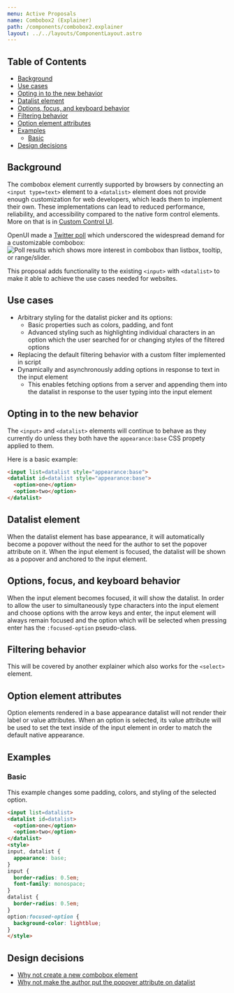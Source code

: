 ```yaml
---
menu: Active Proposals
name: Combobox2 (Explainer)
path: /components/combobox2.explainer
layout: ../../layouts/ComponentLayout.astro
---
```



## Table of Contents

<!-- START doctoc generated TOC please keep comment here to allow auto update -->
<!-- DON'T EDIT THIS SECTION, INSTEAD RE-RUN doctoc TO UPDATE -->

- [Background](#background)
- [Use cases](#use-cases)
- [Opting in to the new behavior](#opting-in-to-the-new-behavior)
- [Datalist element](#datalist-element)
- [Options, focus, and keyboard behavior](#options-focus-and-keyboard-behavior)
- [Filtering behavior](#filtering-behavior)
- [Option element attributes](#option-element-attributes)
- [Examples](#examples)
  - [Basic](#basic)
- [Design decisions](#design-decisions)

<!-- END doctoc generated TOC please keep comment here to allow auto update -->

## Background

The combobox element currently supported by browsers by connecting an `<input type=text>` element to a `<datalist>` element does not provide enough customization for web developers, which leads them to implement their own. These implementations can lead to reduced performance, reliability, and accessibility compared to the native form control elements. More on that is in [Custom Control UI](https://github.com/MicrosoftEdge/MSEdgeExplainers/blob/main/ControlUICustomization/explainer.md#introduction).

OpenUI made a [Twitter poll](https://twitter.com/openuicg/status/1717345237889351911) which underscored the widespread demand for a customizable combobox:
<Image
  src="/images/combobox/combobox-twitterpoll.png"
  alt="Poll results which shows more interest in combobox than listbox, tooltip, or range/slider."
/>

This proposal adds functionality to the existing `<input>` with `<datalist>` to make it able to achieve the use cases needed for websites.

## Use cases

* Arbitrary styling for the datalist picker and its options:
  * Basic properties such as colors, padding, and font
  * Advanced styling such as highlighting individual characters in an option which the user searched for or changing styles of the filtered options
* Replacing the default filtering behavior with a custom filter implemented in script
* Dynamically and asynchronously adding options in response to text in the input element
  * This enables fetching options from a server and appending them into the datalist in response to the user typing into the input element

## Opting in to the new behavior

The `<input>` and `<datalist>` elements will continue to behave as they currently do unless they both have the `appearance:base` CSS propety applied to them.

Here is a basic example:
```html
<input list=datalist style="appearance:base">
<datalist id=datalist style="appearance:base">
  <option>one</option>
  <option>two</option>
</datalist>
```

## Datalist element

When the datalist element has base appearance, it will automatically become a popover without the need for the author to set the popover attribute on it. When the input element is focused, the datalist will be shown as a popover and anchored to the input element.

## Options, focus, and keyboard behavior

When the input element becomes focused, it will show the datalist. In order to allow the user to simultaneously type characters into the input element and choose options with the arrow keys and enter, the input element will always remain focused and the option which will be selected when pressing enter has the `:focused-option` pseudo-class.

## Filtering behavior

This will be covered by another explainer which also works for the `<select>` element.

## Option element attributes

Option elements rendered in a base appearance datalist will not render their label or value attributes. When an option is selected, its value attribute will be used to set the text inside of the input element in order to match the default native appearance.

## Examples

<!-- TODO add more examples and use code-image-container -->

### Basic

This example changes some padding, colors, and styling of the selected option.

```html
<input list=datalist>
<datalist id=datalist>
  <option>one</option>
  <option>two</option>
</datalist>
<style>
input, datalist {
  appearance: base;
}
input {
  border-radius: 0.5em;
  font-family: monospace;
}
datalist {
  border-radius: 0.5em;
}
option:focused-option {
  background-color: lightblue;
}
</style>
```

## Design decisions

- [Why not create a new combobox element](https://github.com/openui/open-ui/issues/1273)
- [Why not make the author put the popover attribute on datalist](https://github.com/openui/open-ui/issues/703)
